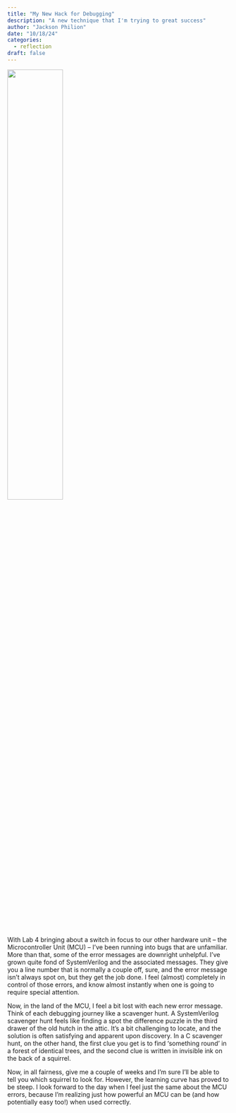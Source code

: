 ```yaml
---
title: "My New Hack for Debugging"
description: "A new technique that I'm trying to great success"
author: "Jackson Philion"
date: "10/18/24"
categories:
  - reflection
draft: false
---
```


![](images/24_10_18/errorSegger.png){width=50%}

With Lab 4 bringing about a switch in focus to our other hardware unit – the Microcontroller Unit (MCU) – I've been running into bugs that are unfamiliar. More than that, some of the error messages are downright unhelpful. I've grown quite fond of SystemVerilog and the associated messages. They give you a line number that is normally a couple off, sure, and the error message isn't always spot on, but they get the job done. I feel (almost) completely in control of those errors, and know almost instantly when one is going to require special attention.

Now, in the land of the MCU, I feel a bit lost with each new error message. Think of each debugging journey like a scavenger hunt. A SystemVerilog scavenger hunt feels like finding a spot the difference puzzle in the third drawer of the old hutch in the attic. It's a bit challenging to locate, and the solution is often satisfying and apparent upon discovery. In a C scavenger hunt, on the other hand, the first clue you get is to find 'something round' in a forest of identical trees, and the second clue is written in invisible ink on the back of a squirrel.

Now, in all fairness, give me a couple of weeks and I'm sure I'll be able to tell you which squirrel to look for. However, the learning curve has proved to be steep. I look forward to the day when I feel just the same about the MCU errors, because I'm realizing just how powerful an MCU can be (and how potentially easy too!) when used correctly.
